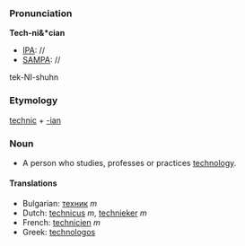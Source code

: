 ===Pronunciation===

'''Tech-ni&*cian'''
*[[IPA]]: //
*[[SAMPA]]: //
tek-NI-shuhn
===Etymology===

[[technic]] + [[-ian]]

=== Noun ===

*A person who studies, professes or practices [[technology]].

====Translations====

*Bulgarian: [[техник]] ''m''
*Dutch: [[technicus]] ''m'', [[technieker]] ''m''
*French: [[technicien]] ''m''
*Greek: [[technologos]]